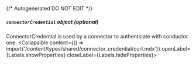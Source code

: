 {/* Autogenerated DO NOT EDIT  */}

##### `connectorCredential` _object (optional)_
ConnectorCredential is used by a connector to authenticate with conductor one.
<Collapsible content={() => import('/content/types/shared/connector_credential/curl.mdx')} openLabel={Labels.showProperties} closeLabel={Labels.hideProperties}>
</Collapsible>


